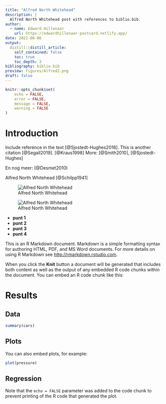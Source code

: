 ```yaml
---
title: "Alfred North Whitehead"
description: |
  Alfred North Whitehead post with references to biblio.bib. 
author:
  - name: Edward Hillenaar
    url: https://edwardhillenaar-postcard.netlify.app/
date: 2022-06-06
output:
  distill::distill_article:
    self_contained: false
    toc: true
    toc_depth: 3
bibliography: biblio.bib
preview: figures/Alfred2.png
draft: false
---
```


```r
knitr::opts_chunk$set(
	echo = FALSE,
	error = FALSE,
	message = FALSE,
	warning = FALSE
)
```

# Introduction

Include reference in the text [@Sjostedt-Hughes2016]. This is another citation [@Segall2019]. [@Kraus1998]
More: [@Smith2010], [@Sjostedt-Hughes]

En nog meer: [@Desmet2010)

Alfred North Whitehead [@Schilpp1941]


![Alfred North Whitehead](https://encrypted-tbn0.gstatic.com/images?q=tbn:ANd9GcR5mJNNsRXJEEAHckAcjz4JYpcC2jDwHVY4tD3AZ7xh1v3h23WEb5zOF_1rT59bySSG5Bc&usqp=CAU)

![Alfred North Whitehead](https://encrypted-tbn0.gstatic.com/images?q=tbn:ANd9GcQRXnNMVYN_DVJ2Ikv6UwgKDWfml1b9OxX4CJ81dD89atMV90Q5xrUf1H27WdD-K2wcEaw&usqp=CAU)

 * **punt 1**
 * **punt 2**
 * **punt 3**
 * **punt 4**
 
This is an R Markdown document. Markdown is a simple formatting syntax for authoring HTML, PDF, and MS Word documents. For more details on using R Markdown see <http://rmarkdown.rstudio.com>.

When you click the **Knit** button a document will be generated that includes both content as well as the output of any embedded R code chunks within the document. You can embed an R code chunk like this:

# Results {.tabset}

## Data
```r
summary(cars)
```

## Plots

You can also embed plots, for example:

```r
plot(pressure)
```

## Regression

Note that the `echo = FALSE` parameter was added to the code chunk to prevent printing of the R code that generated the plot.


